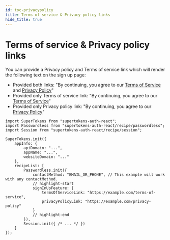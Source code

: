 ```yaml
---
id: toc-privacypolicy
title: Terms of service & Privacy policy links
hide_title: true
---
```



# Terms of service & Privacy policy links

You can provide a Privacy policy and Terms of service link which will render the following text on the sign up page:
- Provided both links: "By continuing, you agree to our [Terms of Service](./toc-privacypolicy) and [Privacy Policy](./toc-privacypolicy)"
- Provided only Terms of service link: "By continuing, you agree to our [Terms of Service](./toc-privacypolicy)"
- Provided only Privacy policy link: "By continuing, you agree to our [Privacy Policy](./toc-privacypolicy)"

<FrontendSDKTabs>
<TabItem value="reactjs">

```tsx
import SuperTokens from "supertokens-auth-react";
import Passwordless from "supertokens-auth-react/recipe/passwordless";
import Session from "supertokens-auth-react/recipe/session";

SuperTokens.init({
    appInfo: {
        apiDomain: "...",
        appName: "...",
        websiteDomain: "..."
    },
    recipeList: [
        Passwordless.init({
            contactMethod: "EMAIL_OR_PHONE", // This example will work with any contactMethod.
            // highlight-start
            signInUpFeature: {
                termsOfServiceLink: "https://example.com/terms-of-service",
                privacyPolicyLink: "https://example.com/privacy-policy"  
            }
            // highlight-end
        }),
        Session.init({ /* ... */ })
    ]
});
```

</TabItem>
</FrontendSDKTabs>
